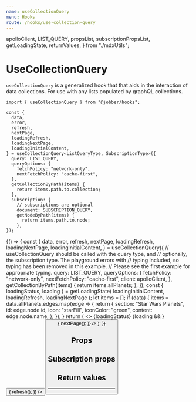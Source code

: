 ```yaml
---
name: useCollectionQuery
menu: Hooks
route: /hooks/use-collection-query
---
```


  apolloClient,
  LIST_QUERY,
  propsList,
  subscriptionPropsList,
  getLoadingState,
  returnValues,
} from "./mdxUtils";

# UseCollectionQuery

`useCollectionQuery` is a generalized hook that that aids in the interaction of
data collections. For use with any lists populated by graphQL collections.

```tsx
import { useCollectionQuery } from "@jobber/hooks";

const {
  data,
  error,
  refresh,
  nextPage,
  loadingRefresh,
  loadingNextPage,
  loadingInitialContent,
} = useCollectionQuery<ListQueryType, SubscriptionType>({
  query: LIST_QUERY,
  queryOptions: {
    fetchPolicy: "network-only",
    nextFetchPolicy: "cache-first",
  },
  getCollectionByPath(items) {
    return items.path.to.collection;
  },
  subscription: {
    // subscriptions are optional
    document: SUBSCRIPTION_QUERY,
    getNodeByPath(items) {
      return items.path.to.node;
    },
});
```

<Playground>
  {() => {
    const {
      data,
      error,
      refresh,
      nextPage,
      loadingRefresh,
      loadingNextPage,
      loadingInitialContent,
    } = useCollectionQuery({
      // useCollectionQuery should be called with the query type, and
      // optionally, the subscription type. The playground errors with
      // typing included, so typing has been removed in this example.
      // Please see the first example for appropriate typing.
      query: LIST_QUERY,
      queryOptions: {
        fetchPolicy: "network-only",
        nextFetchPolicy: "cache-first",
        client: apolloClient,
      },
      getCollectionByPath(items) {
        return items.allPlanets;
      },
    });
    const { loadingStatus, loading } = getLoadingState(
      loadingInitialContent,
      loadingRefresh,
      loadingNextPage
    );
    let items = [];
    if (data) {
      items = data.allPlanets.edges.map(edge => {
        return {
          section: "Star Wars Planets",
          id: edge.node.id,
          icon: "starFill",
          iconColor: "green",
          content: edge.node.name,
        };
      });
    }
    return (
      <>
        <InlineLabel size="large">{loadingStatus}</InlineLabel>
        {loading && <Spinner size="small" inline={true} />}
        <List items={items} />
        <Button
          label={"Refresh"}
          onClick={() => {
            refresh();
          }}
        />
        <Button
          label={"Fetch More"}
          onClick={() => {
            nextPage();
          }}
        />
      </>
    );
  }}
</Playground>

## Props

<List items={propsList} />

## Subscription props

<List items={subscriptionPropsList} />

## Return values

<List items={returnValues} />

---
